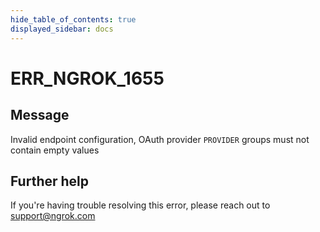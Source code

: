 ```yaml
---
hide_table_of_contents: true
displayed_sidebar: docs
---
```



# ERR_NGROK_1655

## Message

Invalid endpoint configuration, OAuth provider `PROVIDER` groups must not contain empty values

<ErrorDetails error="err_ngrok_1655" />

## Further help

If you're having trouble resolving this error, please reach out to [support@ngrok.com](mailto:support@ngrok.com?subject=Help%20with%20ERR_NGROK_1655)
